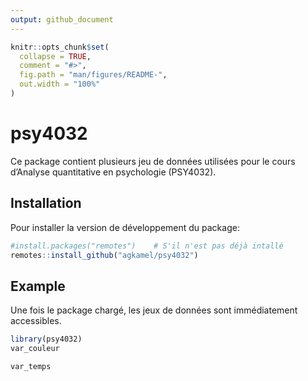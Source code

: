 ```yaml
---
output: github_document
---
```


<!-- README.md is generated from README.Rmd. Please edit that file -->

```r
knitr::opts_chunk$set(
  collapse = TRUE,
  comment = "#>",
  fig.path = "man/figures/README-",
  out.width = "100%"
)
```

# psy4032

<!-- badges: start -->
<!-- badges: end -->

Ce package contient plusieurs jeu de données utilisées pour le cours d'Analyse quantitative en psychologie (PSY4032).

## Installation

Pour installer la version de développement du package:

```r
#install.packages("remotes")    # S'il n'est pas déjà intallé
remotes::install_github("agkamel/psy4032")
```

## Example

Une fois le package chargé, les jeux de données sont immédiatement accessibles.

```r
library(psy4032)
var_couleur
```


```r
var_temps
```


